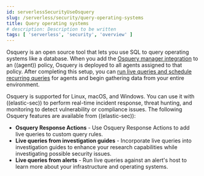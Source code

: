 ```yaml
---
id: serverlessSecurityUseOsquery
slug: /serverless/security/query-operating-systems
title: Query operating systems
# description: Description to be written
tags: [ 'serverless', 'security', 'overview' ]
---
```


<div id="use-osquery"></div>

Osquery is an open source tool that lets you use SQL to query operating systems like a database. When you add the [Osquery manager integration](((kibana-ref))/manage-osquery-integration.html) to an ((agent)) policy, Osquery is deployed to all agents assigned to that policy. After completing this setup, you can [run live queries and schedule recurring queries](((kibana-ref))/osquery.html) for agents and begin gathering data from your entire environment.

Osquery is supported for Linux, macOS, and Windows. You can use it with ((elastic-sec)) to perform real-time incident response, threat hunting, and monitoring to detect vulnerability or compliance issues. The following Osquery features are available from ((elastic-sec)):

* **<DocLink id="serverlessSecurityOsqueryResponseAction">Osquery Response Actions</DocLink>** - Use Osquery Response Actions to add live queries to custom query rules.
* **<DocLink id="serverlessSecurityInvestGuideRunOsquery">Live queries from investigation guides</DocLink>** - Incorporate live queries into investigation guides to enhance your research capabilities while investigating possible security issues.
* **<DocLink id="serverlessSecurityAlertsRunOsquery">Live queries from alerts</DocLink>** - Run live queries against an alert's host to learn more about your infrastructure and operating systems.

